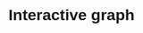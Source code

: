 # Interactive graph

<style>
  * {
    font-family: sans-serif;
  }

  button {
    margin: 5px;
    padding: 10px 20px;
    font-size: 16px;
    cursor: pointer;
    border-radius: 5px;
    border: 1px solid #ccc;
    background-color: #f5f5f5;
  }

  button.selected {
    background-color: #007BFF;
    color: #fff;
  }

  #message {
    font-size: 18px;
    color: red;
    margin-top: 20px;
  }

  img {
    max-width: 100%;
    height: auto;
    margin-top: 20px;
  }
</style> 

<div id="plot">
  <div id="buttons"></div>
  <div id="message"></div>
  <div id="image-container"></div>
</div>

<script src="https://cdn.jsdelivr.net/npm/d3@7"></script>
<script src="scripts/myscript.js"></script>
